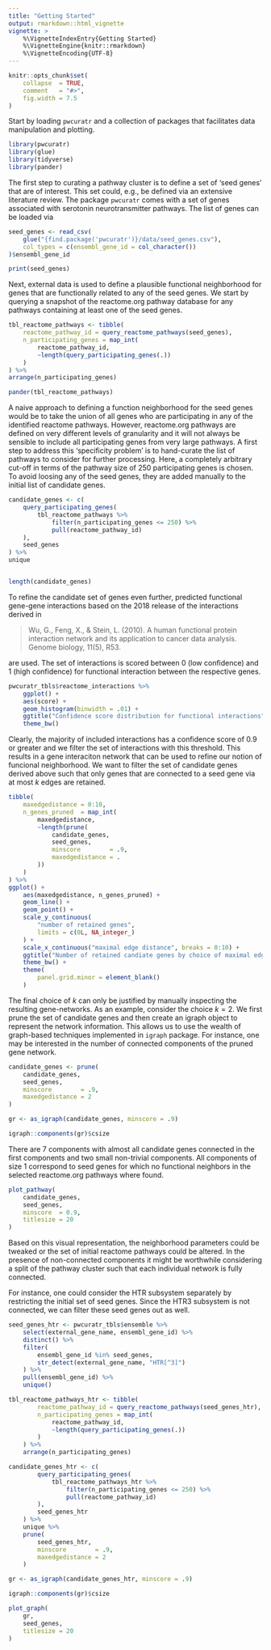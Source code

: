 ```yaml
---
title: "Getting Started"
output: rmarkdown::html_vignette
vignette: >
    %\VignetteIndexEntry{Getting Started}
    %\VignetteEngine{knitr::rmarkdown}
    %\VignetteEncoding{UTF-8}
---
```


```r
knitr::opts_chunk$set(
    collapse  = TRUE,
    comment   = "#>",
    fig.width = 7.5
)
```

Start by loading `pwcuratr` and a collection of packages that 
facilitates data manipulation and plotting.

```r
library(pwcuratr)
library(glue)
library(tidyverse)
library(pander)
```

The first step to curating a pathway cluster is to define a 
set of 'seed genes' that are of interest.
This set could, e.g., be defined via an extensive literature review.
The package `pwcuratr` comes with a set of genes associated with
serotonin neurotransmitter pathways.
The list of genes can be loaded via

```r
seed_genes <- read_csv(
    glue("{find.package('pwcuratr')}/data/seed_genes.csv"),
    col_types = c(ensembl_gene_id = col_character())
)$ensembl_gene_id

print(seed_genes)
```

Next, external data is used to define a plausible functional
neighborhood for genes that are functionally related to 
any of the seed genes.
We start by querying a snapshot of the reactome.org pathway
database for any pathways containing at least one of the seed genes.

```r
tbl_reactome_pathways <- tibble(
    reactome_pathway_id = query_reactome_pathways(seed_genes),
    n_participating_genes = map_int(
        reactome_pathway_id,
        ~length(query_participating_genes(.))
    )
) %>% 
arrange(n_participating_genes)

pander(tbl_reactome_pathways)
```

A naive approach to defining a function neighborhood for the seed
genes would be to take the union of all genes who are participating
in any of the identified reactome pathways.
However, reactome.org pathways are defined on very different 
levels of granularity and it will not always be sensible to include
all participating genes from very large pathways.
A first step to address this 'specificity problem' is to hand-curate
the list of pathways to consider for further processing.
Here, a completely arbitrary cut-off in terms of the pathway 
size of 250 participating genes is chosen.
To avoid loosing any of the seed genes, they are added manually to
the initial list of candidate genes.

```r
candidate_genes <- c(
    query_participating_genes(
        tbl_reactome_pathways %>% 
            filter(n_participating_genes <= 250) %>% 
            pull(reactome_pathway_id)
    ),
    seed_genes
) %>% 
unique


length(candidate_genes)
```

To refine the candidate set of genes even further, 
predicted functional gene-gene interactions based on the 2018
release of the interactions derived in

> Wu, G., Feng, X., & Stein, L. (2010). A human functional protein interaction network and its application to cancer data analysis. Genome biology, 11(5), R53.

are used.
The set of interactions is scored between 0 (low confidence) and 1 
(high confidence) for functional interaction between the 
respective genes.
```r
pwcuratr_tbls$reactome_interactions %>% 
    ggplot() + 
    aes(score) + 
    geom_histogram(binwidth = .01) +
    ggtitle("Confidence score distribution for functional interactions") +
    theme_bw()
```

Clearly, the majority of included interactions has a confidence
score of 0.9 or greater and we filter the set of interactions 
with this threshold.
This results in a gene interaciton network that can be used to
refine our notion of funcional neighborhood.
We want to filter the set of candidate genes derived above such 
that only genes that are connected to a seed gene via at most $k$
edges are retained.

```r
tibble(
    maxedgedistance = 0:10,
    n_genes_pruned  = map_int(
        maxedgedistance,
        ~length(prune(
            candidate_genes, 
            seed_genes, 
            minscore        = .9, 
            maxedgedistance = .
        ))
    )
) %>% 
ggplot() +
    aes(maxedgedistance, n_genes_pruned) +
    geom_line() + 
    geom_point() +
    scale_y_continuous(
        "number of retained genes",
        limits = c(0L, NA_integer_)
    ) + 
    scale_x_continuous("maximal edge distance", breaks = 0:10) +
    ggtitle("Number of retained candiate genes by choice of maximal edge-distance (k)") +
    theme_bw() + 
    theme(
        panel.grid.minor = element_blank()
    )
```

The final choice of $k$ can only be justified by manually inspecting 
the resulting gene-networks.
As an example, consider the choice $k=2$.
We first prune the set of candidate genes and then create an
igraph object to represent the network information.
This allows us to use the wealth of graph-based techniques
implemented in `igraph` package.
For instance, one may be interested in the number of connected 
components of the pruned gene network.

```r
candidate_genes <- prune(
    candidate_genes, 
    seed_genes, 
    minscore        = .9, 
    maxedgedistance = 2
) 

gr <- as_igraph(candidate_genes, minscore = .9)

igraph::components(gr)$csize
```

There are 7 components with almost all candidate genes connected in 
the first components and two small non-trivial components.
All components of size 1 correspond to seed genes for which no 
functional neighbors in the selected reactome.org pathways 
where found. 

```r
plot_pathway(
    candidate_genes, 
    seed_genes, 
    minscore  = 0.9, 
    titlesize = 20
)
```

Based on this visual representation, the neighborhood parameters could 
be tweaked or the set of initial reactome pathways could be altered.
In the presence of non-connected components it might be worthwhile 
considering a split of the pathway cluster such that each individual
network is fully connected.

For instance, one could consider the HTR subsystem separately by 
restricting the initial set of seed genes.
Since the HTR3 subsystem is not connected, we can filter these seed 
genes out as well.

```r
seed_genes_htr <- pwcuratr_tbls$ensemble %>% 
    select(external_gene_name, ensembl_gene_id) %>% 
    distinct() %>% 
    filter(
        ensembl_gene_id %in% seed_genes, 
        str_detect(external_gene_name, "HTR[^3]")
    ) %>% 
    pull(ensembl_gene_id) %>% 
    unique()

tbl_reactome_pathways_htr <- tibble(
        reactome_pathway_id = query_reactome_pathways(seed_genes_htr),
        n_participating_genes = map_int(
            reactome_pathway_id,
            ~length(query_participating_genes(.))
        )
    ) %>% 
    arrange(n_participating_genes)

candidate_genes_htr <- c(
        query_participating_genes(
            tbl_reactome_pathways_htr %>% 
                filter(n_participating_genes <= 250) %>% 
                pull(reactome_pathway_id)
        ),
        seed_genes_htr
    ) %>% 
    unique %>% 
    prune(
        seed_genes_htr, 
        minscore        = .9, 
        maxedgedistance = 2
    ) 

gr <- as_igraph(candidate_genes_htr, minscore = .9)

igraph::components(gr)$csize
```

```r
plot_graph(
    gr, 
    seed_genes,
    titlesize = 20
)
```
